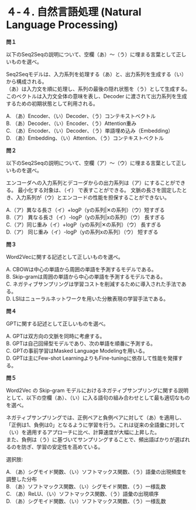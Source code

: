# ４-４. 自然言語処理 (Natural Language Processing)

**問１**

以下のSeq2Seqの説明について、空欄（あ）～（う）に埋まる言葉として正しいものを選べ。  

Seq2Seqモデルは、入力系列を処理する（あ）と、出力系列を生成する（い）から構成される。  
（あ）は入力文を順に処理し、系列の最後の隠れ状態を（う）として生成する。このベクトルは入力文全体の意味を表し、Decoder に渡されて出力系列を生成するための初期状態として利用される。  

A. （あ）Encoder、（い）Decoder、（う）コンテキストベクトル  
B. （あ）Decoder、（い）Encoder、（う）Attention重み  
C. （あ）Encoder、（い）Decoder、（う）単語埋め込み（Embedding）  
D. （あ）Embedding、（い）Attention、（う）コンテキストベクトル  

**問２**

以下のSeq2Seqの説明について、空欄（ア）～（ウ）に埋まる言葉として正しいものを選べ。  

エンコーダへの入力系列とデコーダからの出力系列は（ア）にすることができる。
最小化する対象は、（イ） で表すことができる。
文脈の長さを固定したとき、入力系列が（ウ）とエンコードの性能を担保することができない。

A.（ア）異なる長さ（イ）+logP（yの系列|✕の系列）（ウ）短すぎる  
B.（ア） 異なる長さ（イ）-logP（yの系列|xの系列）（ウ） 長すぎる  
C.（ア）同じ重み（イ）+logP（yの系列|✕の系列）（ウ） 長すぎる  
D.（ア） 同じ重み（イ）-logP（yの系列xの系列）（ウ） 短すぎる  

**問３**

Word2Vecに関する記述として正しいものを選べ。  

A. CBOWは中心の単語から周囲の単語を予測するモデルである。  
B. Skip-gramは周囲の単語から中心の単語を予測するモデルである。  
C. ネガティブサンプリングは学習コストを削減するために導入された手法である。  
D. LSIはニューラルネットワークを用いた分散表現の学習手法である。  

**問４**

GPTに関する記述として正しいものを選べ。  

A. GPTは双方向の文脈を同時に考慮する。  
B. GPTは自己回帰型モデルであり、次の単語を順番に予測する。  
C. GPTの事前学習はMasked Language Modelingを用いる。  
D. GPTは主にFew-shot LearningよりもFine-tuningに依存して性能を発揮する。  

**問５**

Word2Vec の Skip-gram モデルにおけるネガティブサンプリングに関する説明として、以下の空欄（あ）、（い）に入る語句の組み合わせとして最も適切なものを選べ。

ネガティブサンプリングでは、正例ペアと負例ペアに対して（あ）を適用し、「正例は1、負例は0」となるように学習を行う。これは従来の全語彙に対して（い）を適用するアプローチに比べ、計算速度が大幅に上昇した。  
また、負例は（う）に基づいてサンプリングすることで、頻出語ばかりが選ばれるのを防ぎ、学習の安定性を高めている。

選択肢:  

A. （あ）シグモイド関数、（い）ソフトマックス関数、（う）語彙の出現頻度を調整した分布  
B. （あ）ソフトマックス関数、（い）シグモイド関数、（う）一様乱数  
C. （あ）ReLU、（い）ソフトマックス関数、（う）語彙の出現順序  
D. （あ）シグモイド関数、（い）ソフトマックス関数、（う）一様乱数  